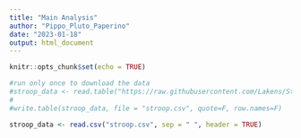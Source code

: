 ```yaml
---
title: "Main Analysis"
author: "Pippo_Pluto_Paperino"
date: "2023-01-18"
output: html_document
---
```


```r
knitr::opts_chunk$set(echo = TRUE)
```

```r
#run only once to download the data
#stroop_data <- read.table("https://raw.githubusercontent.com/Lakens/Stroop/master/stroop.txt", sep = "\t", header = TRUE)
#
#write.table(stroop_data, file = "stroop.csv", quote=F, row.names=F)

stroop_data <- read.csv("stroop.csv", sep = " ", header = TRUE)
```

